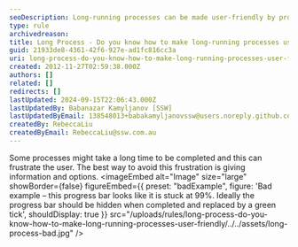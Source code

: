 ```yaml
---
seoDescription: Long-running processes can be made user-friendly by providing informative feedback and options to manage their execution.
type: rule
archivedreason:
title: Long Process - Do you know how to make long-running processes user-friendly?
guid: 21933de8-4361-42f6-927e-ad1fc816cc3a
uri: long-process-do-you-know-how-to-make-long-running-processes-user-friendly
created: 2012-11-27T02:59:38.000Z
authors: []
related: []
redirects: []
lastUpdated: 2024-09-15T22:06:43.000Z
lastUpdatedBy: Babanazar Kamyljanov [SSW]
lastUpdatedByEmail: 138548013+babakamyljanovssw@users.noreply.github.com
createdBy: RebeccaLiu
createdByEmail: RebeccaLiu@ssw.com.au
---
```


Some processes might take a long time to be completed and this can frustrate the user. The best way to avoid this frustration is giving information and options.
<imageEmbed
  alt="Image"
  size="large"
  showBorder={false}
  figureEmbed={{
    preset: "badExample",
    figure: 'Bad example – this progress bar looks like it is stuck at 99%. Ideally the progress bar should be hidden when completed and replaced by a green tick',
    shouldDisplay: true
  }}
  src="/uploads/rules/long-process-do-you-know-how-to-make-long-running-processes-user-friendly/../../assets/long-process-bad.jpg"
/>
